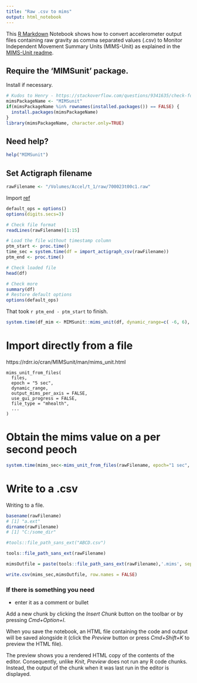 ```yaml
---
title: "Raw .csv to mims"
output: html_notebook
---
```


This [R Markdown](http://rmarkdown.rstudio.com) Notebook shows how to convert accelerometer output files containing raw gravity as comma separated values (.csv) to Monitor Independent Movement Summary Units (MIMS-Unit) as explained in the [MIMS-Unit readme](https://rdrr.io/cran/MIMSunit/f/README.md).

## Require the 'MIMSunit' package.

Install if necessary.

```r
# Kudos to Henry - https://stackoverflow.com/questions/9341635/check-for-installed-packages-before-running-install-packages
mimsPackageName <- "MIMSunit"
if(mimsPackageName %in% rownames(installed.packages()) == FALSE) {
  install.packages(mimsPackageName)
}
library(mimsPackageName, character.only=TRUE)
```

## Need help?
```r
help("MIMSunit")
```

## Set Actigraph filename

```r
rawFilename <- "/Volumes/Accel/t_1/raw/700023t00c1.raw"
```

Import [ref](https://rdrr.io/cran/MIMSunit/man/import_actigraph_csv.html)

```r
default_ops = options()
options(digits.secs=3)

# Check file format
readLines(rawFilename)[1:15]

# Load the file without timestamp column
ptm_start <- proc.time()
time_sec = system.time(df = import_actigraph_csv(rawFilename))
ptm_end <- proc.time()

# Check loaded file
head(df)

# Check more
summary(df)
# Restore default options
options(default_ops)
```

That took `r ptm_end - ptm_start` to finish.

```r
system.time(df_mim <- MIMSunit::mims_unit(df, dynamic_range=c( -6, 6), epoch='1 min'))
```

# Import directly from a file

https://rdrr.io/cran/MIMSunit/man/mims_unit.html

```
mims_unit_from_files(
  files,
  epoch = "5 sec",
  dynamic_range,
  output_mims_per_axis = FALSE,
  use_gui_progress = FALSE,
  file_type = "mhealth",
  ...
)
```

# Obtain the mims value on a per second peoch

```r
system.time(mims_sec<-mims_unit_from_files(rawFilename, epoch="1 sec", dynamic_range=c(-6,6), file_type="actigraph", output_mims_per_axis=TRUE, use_gui_progress=TRUE))
```

# Write to a .csv

Writing to a file.

```r
basename(rawFilename)
# [1] "a.ext"
dirname(rawFilename)
# [1] "C:/some_dir"

#tools::file_path_sans_ext("ABCD.csv")

tools::file_path_sans_ext(rawFilename)

mimsOutfile = paste(tools::file_path_sans_ext(rawFilename),'.mims', sep='')

write.csv(mims_sec,mimsOutfile, row.names = FALSE)
```

### If there is something you need

-   enter it as a comment or bullet


Add a new chunk by clicking the *Insert Chunk* button on the toolbar or by pressing *Cmd+Option+I*.

When you save the notebook, an HTML file containing the code and output will be saved alongside it (click the *Preview* button or press *Cmd+Shift+K* to preview the HTML file).

The preview shows you a rendered HTML copy of the contents of the editor. Consequently, unlike *Knit*, *Preview* does not run any R code chunks. Instead, the output of the chunk when it was last run in the editor is displayed.

